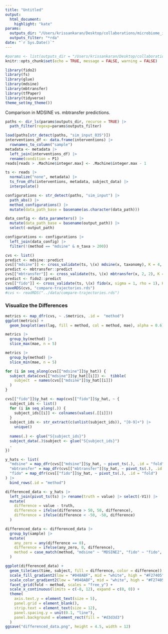 ```yaml
---
title: "Untitled"
output: 
  html_document:
    highlight: "kate"
params:
  outputs_dir: "/Users/krissankaran/Desktop/collaborations/microbiome_interventions/data/tf_sim"
  outputs_filter: "*rda"
date: "`r Sys.Date()`"
---
```


```r
#params <- list(outputs_dir = "/Users/krissankaran/Desktop/collaborations/microbiome_interventions/data/tf_sim", outputs_filter = "*rda")
knitr::opts_chunk$set(echo = TRUE, message = FALSE, warning = FALSE)
```

```r
library(fido2)
library(fs)
library(glue)
library(mdsine)
library(mbtransfer)
library(tfPaper)
library(tidyverse)
theme_set(my_theme())
```

Comparison in MDSINE vs. mbtransfer predictions.

```r
paths <- dir_ls(params$outputs_dir, recurse = TRUE) |>
  path_filter(regexp=params$outputs_filter)

load(paths[str_detect(paths, "sim_input_035")])
interventions_df <- data.frame(interventions) |>
  rownames_to_column("sample")
metadata <- metadata |>
  left_join(interventions_df) |>
  rename(condition = P1)
reads[reads > .Machine$integer.max] <- .Machine$integer.max - 1

ts <- reads |>
  normalize("none", metadata) |>
  ts_from_dfs(interventions, metadata, subject_data) |>
  interpolate()
```

```r
configurations <- str_detect(paths, "sim_input") |>
  path_abs() |>
  method_configurations() |>
  mutate(data_path_base = basename(as.character(data_path)))

data_config <- data_parameters() |>
  mutate(data_path_base = basename(output_path)) |>
  select(-output_path)

configurations <- configurations |>
  left_join(data_config) |>
  filter(!(method == "mdsine" & n_taxa > 200))
```

```r
cvs <- list()
predict <- mdsine::predict
cvs[["mdsine"]] <- cross_validate(ts, \(x) mdsine(x, taxonomy), K = 4, seeds = 1:4)
predict <- mbtransfer::predict
cvs[["mbtransfer"]] <- cross_validate(ts, \(x) mbtransfer(x, 2, 2), K = 4, seeds = 1:4)
predict <- fido2::predict
cvs[["fido"]] <- cross_validate(ts, \(x) fido(x, sigma = 1, rho = 1), K = 4, seeds = 1:4)
saveRDS(cvs, "compare-trajectories.rds")
#cvs <- readRDS("../data/compare-trajectories.rds")
```

### Visualize the Differences

```r
metrics <- map_dfr(cvs, ~ .$metrics, .id =  "method")
ggplot(metrics) +
  geom_boxplot(aes(lag, fill = method, col = method, mae), alpha = 0.6)
```

```r
metrics |>
  group_by(method) |>
  slice_max(mae, n = 5)

metrics |>
  group_by(method) |>
  slice_min(mae, n = 5)
```

```r
for (i in seq_along(cvs[["mdsine"]]$y_hat)) {
  subject_data(cvs[["mdsine"]]$y_hat[[i]]) <-  tibble(
    subject  = names(cvs[["mdsine"]]$y_hat[[i]])
  )
}

cvs[["fido"]]$y_hat <- map(cvs[["fido"]]$y_hat, ~ {
  subject_ids <- list()
  for (i in seq_along(.)) {
    subject_ids[[i]] <- colnames(values(.[[i]]))
  }
  subject_ids <- str_extract(c(unlist(subject_ids)), "[0-9]+") |>
    unique()
  
  names(.) <- glue("S{subject_ids}")
  subject_data(.)$subject <- glue("S{subject_ids}")
  .
})

y_hats <- list(
  "mdsine" = map_dfr(cvs[["mdsine"]]$y_hat, ~ pivot_ts(.), .id = "fold"),
  "mbtransfer" = map_dfr(cvs[["mbtransfer"]]$y_hat, ~ pivot_ts(.), .id = "fold"),
  "fido" = map_dfr(cvs[["fido"]]$y_hat, ~ pivot_ts(.), .id = "fold")
) |>
  bind_rows(.id = "method")
```


```r
differenced_data <- y_hats |>
  left_join(pivot_ts(ts) |> rename(truth = value) |> select(-V1)) |> 
  mutate(
    difference = value - truth,
    difference = ifelse(difference > 50, 50, difference),
    difference = ifelse(difference < -50, -50, difference)
  )

differenced_data <- differenced_data |>
  group_by(sample) |>
  mutate(
    any_zero = any(difference == 0),
    difference = ifelse(any_zero, 0, difference),
    method = case_match(method, "mdsine" ~ "MDSINE2", "fido" ~ "fido", "mbtransfer" ~ "mbtransfer")
  )
```

```r
ggplot(differenced_data) +
  geom_tile(aes(time, subject, fill = difference, color = difference)) +
  scale_fill_gradient2(low = "#048ABF", mid = "white", high = "#F27405")  +
  scale_color_gradient2(low = "#048ABF", mid = "white", high = "#F27405")  +
  facet_grid(fold ~ method, scales = "free_y") +
  scale_x_continuous(limits = c(-8, 12), expand = c(0, 0)) +
  theme(
    axis.text.y = element_text(size = 5),
    panel.grid = element_blank(),
    strip.text = element_text(size = 12),
    panel.spacing.y = unit(0.1, "line"),
    panel.background = element_rect(fill = "#d3d3d3")
  )
ggsave("differenced_data.png", height = 4.5, width = 12)
```
